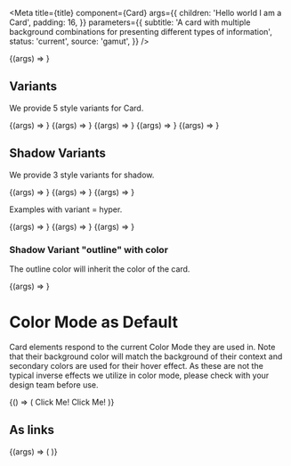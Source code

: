 

<Meta
  title={title}
  component={Card}
  args={{
    children: 'Hello world I am a Card',
    padding: 16,
  }}
  parameters={{
    subtitle:
      'A card with multiple background combinations for presenting different types of information',
    status: 'current',
    source: 'gamut',
  }}
/>

<Canvas>
  <Story name="Card">{(args) => <Card {...args} />}</Story>
</Canvas>

<PropsTable story="Card" />

## Variants

We provide 5 style variants for Card.

<Canvas>
  <Story name="White" args={{ variant: 'white' }}>
    {(args) => <Card {...args} />}
  </Story>
  <Story name="Yellow" args={{ variant: 'yellow' }}>
    {(args) => <Card {...args} />}
  </Story>
  <Story name="Navy" args={{ variant: 'navy' }}>
    {(args) => <Card {...args} />}
  </Story>
  <Story name="Hyper" args={{ variant: 'hyper' }}>
    {(args) => <Card {...args} />}
  </Story>
  <Story name="Beige" args={{ variant: 'beige' }}>
    {(args) => <Card {...args} />}
  </Story>
</Canvas>

## Shadow Variants

We provide 3 style variants for shadow.

<Canvas>
  <Story name="Small" args={{ shadow: 'small' }}>
    {(args) => <Card {...args} />}
  </Story>
  <Story name="Medium" args={{ shadow: 'medium' }}>
    {(args) => <Card {...args} />}
  </Story>
  <Story name="Outline" args={{ shadow: 'outline' }}>
    {(args) => <Card {...args} />}
  </Story>
</Canvas>

Examples with variant = hyper.

<Canvas>
  <Story name="SmallVariant" args={{ shadow: 'small', variant: 'hyper' }}>
    {(args) => <Card {...args} />}
  </Story>
  <Story name="MediumVariant" args={{ shadow: 'medium', variant: 'hyper' }}>
    {(args) => <Card {...args} />}
  </Story>
  <Story name="OutlineVariant" args={{ shadow: 'outline', variant: 'hyper' }}>
    {(args) => <Card {...args} />}
  </Story>
</Canvas>

### Shadow Variant "outline" with color

The outline color will inherit the color of the card.

<Canvas>
  <Story
    name="Outline on Beige card"
    args={{ shadow: 'outline', variant: 'beige' }}
  >
    {(args) => <Card {...args} />}
  </Story>
</Canvas>

# Color Mode as Default

Card elements respond to the current <LinkTo id="foundations-color-mode--page">Color Mode</LinkTo> they are used in. Note that their background color will match the background of their context and secondary colors are used for their hover effect. As these are not the typical inverse effects we utilize in color mode, please check with your design team before use.

<Story name="dynamic">
  {() => (
    <LayoutGrid>
      <Column size={6}>
        <Background
          p={32}
          bg="navy"
          borderColor="black"
          border={1}
          display="grid"
          gridTemplateColumns="repeat(3, 1fr)"
        >
          <Card height="100%" shadow="small">
            <Anchor variant={false}>Click Me!</Anchor>
          </Card>
        </Background>
      </Column>
      <Column size={6}>
        <Background
          p={32}
          bg="white"
          borderColor="black"
          border={1}
          display="grid"
          gridTemplateColumns="repeat(3, 1fr)"
        >
          <Card height="100%" shadow="small">
            <Anchor variant={false}>Click Me!</Anchor>
          </Card>
        </Background>
      </Column>
    </LayoutGrid>
  )}
</Story>

## As links

<Canvas>
  <Story name="Link" args={{ shadow: 'medium' }}>
    {(args) => (
      <Anchor variant="interface">
        <Card {...args} />
      </Anchor>
    )}
  </Story>
</Canvas>
